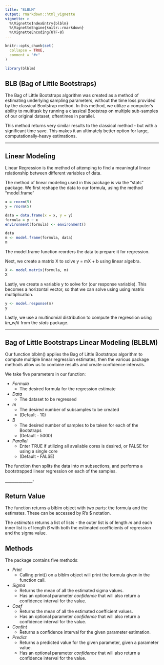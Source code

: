 ```yaml
---
title: "BLBLM"
output: rmarkdown::html_vignette
vignette: >
  %\VignetteIndexEntry{blblm}
  %\VignetteEngine{knitr::rmarkdown}
  %\VignetteEncoding{UTF-8}
---
```


```r
knitr::opts_chunk$set(
  collapse = TRUE,
  comment = "#>"
)
```

```r
library(blblm)
```

## BLB (Bag of Little Bootstraps)

The Bag of Little Bootstraps algorithm was created as a method of estimating underlying sampling parameters, without the time loss provided by the classical Bootstrap method. In this method, we utilize a computer's ability to multitask by running a classical Bootstrap on multiple sub-samples of our original dataset, oftentimes in parallel. 

This method returns very similar results to the classical method - but with a significant time save. This makes it an ultimately better option for large, computationally-heavy estimations.

-----------

## Linear Modeling

Linear Regression is the method of attemping to find a meaningful linear relationship between different variables of data. 

The method of linear modeling used in this package is via the "stats" package. We first reshape the data to our formula, using the method "model.frame"

```r
x = rnorm(5)
y = rnorm(5)

data = data.frame(x = x, y = y)
formula = y ~ x
environment(formula) <- environment()
```




```r
data
m <- model.frame(formula, data)
m
```

The model.frame function reorders the data to prepare it for regression.

Next, we create a matrix X to solve y = mX + b using linear algebra. 
```r
X <- model.matrix(formula, m)
X
```

Lastly, we create a variable y to solve for (our response variable). This becomes a horizontal vector, so that we can solve using using matrix multiplication.
```r
y <- model.response(m)
y
```
Lastly, we use a multinomial distribution to compute the regression using *lm_wfit* from the *stats* package.

_______________

## Bag of Little Bootstraps Linear Modeling (BLBLM)

Our function blblm() applies the Bag of Little Bootstraps algorithm to compute multiple linear regression estimates, then the various package methods allow us to combine results and create confidence intervals. 

We take five parameters in our function:

* *Formula*
    + The desired formula for the regression estimate\
    
* *Data*
    + The dataset to be regressed\  
    
* *m*
    + The desired number of subsamples to be created
    + (Default - 10)\  
    
* *B*
    + The desired number of samples to be taken for each of the Bootstraps
    + (Default - 5000)\  
    
* *Parallel*
    + Enter TRUE if utilizing all available cores is desired, or FALSE for using a single core
    + (Default - FALSE)\  
    
    
The function then splits the data into *m* subsections, and performs a bootstrapped linear regression on each of the samples. 

______________-

## Return Value

The function returns a blblm object with two parts: the formula and the estimates. These can be accessed by R's $ notation.

The *estimates* returns a list of lists - the outer list is of length *m* and each inner list is of length *B* with both the estimated coefficients of regression and the sigma value.

## Methods

The package contains five methods:

* *Print*
    + Calling print() on a blblm object will print the formula given in the function call.\  
    
* *Sigma*
    + Returns the mean of all the estimated sigma values.
    + Has an optional parameter *confidence* that will also return a confidence interval for the value. \  
    
* *Coef*
    + Returns the mean of all the estimated coefficient values.
    + Has an optional parameter *confidence* that will also return a confidence interval for the value. \  
    
* *Confint* 
    + Returns a confidence interval for the given parameter estimation. \  
    
* *Predict*
    + Returns a predicted value for the given parameter, given a parameter value.
    + Has an optional parameter *confidence* that will also return a confidence interval for the value. \  
    